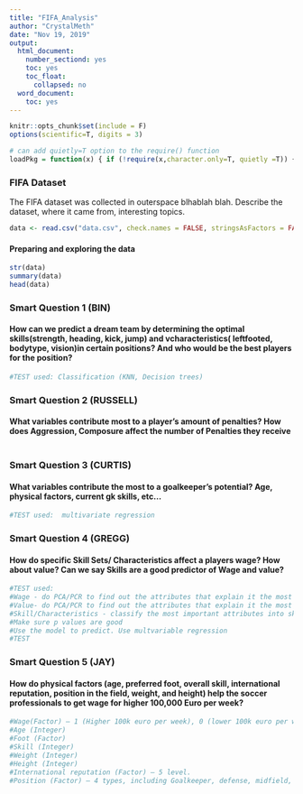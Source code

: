 ```yaml
---
title: "FIFA_Analysis"
author: "CrystalMeth"
date: "Nov 19, 2019"
output:
  html_document:
    number_sectiond: yes
    toc: yes
    toc_float:
      collapsed: no
  word_document:
    toc: yes
---
```


```r
knitr::opts_chunk$set(include = F)
options(scientific=T, digits = 3) 
```

```r
# can add quietly=T option to the require() function
loadPkg = function(x) { if (!require(x,character.only=T, quietly =T)) { install.packages(x,dep=T,repos="http://cran.us.r-project.org"); if(!require(x,character.only=T)) stop("Package not found") } }
```

### FIFA Dataset

The FIFA dataset was collected in outerspace blhablah blah. Describe the dataset, where it came from, interesting topics.

```r
data <- read.csv("data.csv", check.names = FALSE, stringsAsFactors = FALSE)
```

#### Preparing and exploring the data
```r
str(data)
summary(data)
head(data)
```

### Smart Question 1 (BIN)
#### How can we predict a dream team by determining the optimal skills(strength, heading, kick, jump) and vcharacteristics( leftfooted, bodytype, vision)in certain positions? And who would be the best players for the position?

```r
#TEST used: Classification (KNN, Decision trees)
```


### Smart Question 2 (RUSSELL)
#### What variables contribute most to a player’s amount of penalties? How does Aggression, Composure affect the number of Penalties they receive 
```r

```




### Smart Question 3 (CURTIS)
#### What variables contribute the most to a goalkeeper’s potential? Age, physical factors, current gk skills, etc... 
```r
#TEST used:  multivariate regression

```




### Smart Question 4 (GREGG)
#### How do specific Skill Sets/ Characteristics affect a players wage? How about value? Can we say Skills are a good predictor of Wage and value?
```r
#TEST used: 
#Wage - do PCA/PCR to find out the attributes that explain it the most
#Value- do PCA/PCR to find out the attributes that explain it the most
#Skill/Characteristics - classify the most important attributes into skills and characteristics
#Make sure p values are good
#Use the model to predict. Use multvariable regression
#TEST

```




### Smart Question 5 (JAY)
#### How do physical factors (age, preferred foot, overall skill, international reputation, position in the field, weight, and height) help the soccer professionals to get wage for higher 100,000 Euro per week?
```r
#Wage(Factor) – 1 (Higher 100k euro per week), 0 (lower 100k euro per week).
#Age (Integer)
#Foot (Factor)
#Skill (Integer)
#Weight (Integer)
#Height (Integer)
#International reputation (Factor) – 5 level.
#Position (Factor) – 4 types, including Goalkeeper, defense, midfield, and attack.

```

